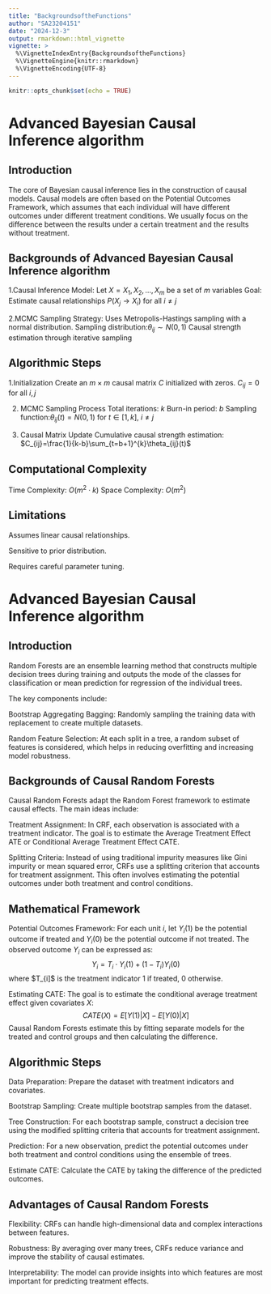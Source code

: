 ```yaml
---
title: "BackgroundsoftheFunctions"
author: "SA23204151"
date: "2024-12-3"
output: rmarkdown::html_vignette
vignette: >
  %\VignetteIndexEntry{BackgroundsoftheFunctions}
  %\VignetteEngine{knitr::rmarkdown}
  %\VignetteEncoding{UTF-8}
---
```


```r
knitr::opts_chunk$set(echo = TRUE)
```

# Advanced Bayesian Causal Inference algorithm

## Introduction
The core of Bayesian causal inference lies in the construction of causal models. Causal models are often based on the Potential Outcomes Framework, which assumes that each individual will have different outcomes under different treatment conditions. We usually focus on the difference between the results under a certain treatment and the results without treatment.

## Backgrounds of Advanced Bayesian Causal Inference algorithm
1.Causal Inference Model: Let $X=X_{1},X_{2},...,X_{m}$ be a set of $m$ variables
Goal: Estimate causal relationships $P(X_{j}\rightarrow X_{i})$ for all $i\neq j$

2.MCMC Sampling Strategy:
Uses Metropolis-Hastings sampling with a normal distribution.
Sampling distribution:$\theta_{ij}\sim N(0,1)$
Causal strength estimation through iterative sampling

## Algorithmic Steps
1.Initialization
Create an $m\times m$ causal matrix $C$ initialized with zeros. $C_{ij}=0$ for all $i,j$

2. MCMC Sampling Process
Total iterations: $k$
Burn-in period: $b$
Sampling function:$\theta_{ij}(t)=N(0,1)$ for $t\in[1,k]$, $i\neq j$

3. Causal Matrix Update
Cumulative causal strength estimation: $C_{ij}=\frac{1}{k-b}\sum_{t=b+1}^{k}\theta_{ij}(t)$

## Computational Complexity
Time Complexity: $O(m^{2}\cdot k)$
Space Complexity: $O(m^{2})$

## Limitations
Assumes linear causal relationships.

Sensitive to prior distribution.

Requires careful parameter tuning.

# Advanced Bayesian Causal Inference algorithm

## Introduction
Random Forests are an ensemble learning method that constructs multiple decision trees during training and outputs the mode of the classes for classification or mean prediction for regression of the individual trees. 

The key components include: 

Bootstrap Aggregating Bagging: Randomly sampling the training data with replacement to create multiple datasets. 

Random Feature Selection: At each split in a tree, a random subset of features is considered, which helps in reducing overfitting and increasing model robustness.

## Backgrounds of Causal Random Forests
Causal Random Forests adapt the Random Forest framework to estimate causal effects. The main ideas include:

Treatment Assignment: In CRF, each observation is associated with a treatment indicator. The goal is to estimate the Average Treatment Effect ATE or Conditional Average Treatment Effect CATE.

Splitting Criteria: Instead of using traditional impurity measures like Gini impurity or mean squared error, CRFs use a splitting criterion that accounts for treatment assignment. This often involves estimating the potential outcomes under both treatment and control conditions.

## Mathematical Framework
Potential Outcomes Framework: For each unit $i$, let $Y_{i}(1)$ be the potential outcome if treated and $Y_{i}(0)$ be the potential outcome if not treated. The observed outcome $Y_{i}$ can be expressed as:
$$
Y_{i}=T_{i}\cdot Y_{i}(1)+(1-T_{i})Y_{i}(0)
$$
where $T_{i]$ is the treatment indicator $1$ if treated, $0$ otherwise.

Estimating CATE: The goal is to estimate the conditional average treatment effect given covariates $X$:
$$
CATE(X)=E[Y(1)|X]-E[Y(0)|X]
$$
Causal Random Forests estimate this by fitting separate models for the treated and control groups and then calculating the difference.

## Algorithmic Steps
Data Preparation: Prepare the dataset with treatment indicators and covariates.

Bootstrap Sampling: Create multiple bootstrap samples from the dataset.

Tree Construction: For each bootstrap sample, construct a decision tree using the modified splitting criteria that accounts for treatment assignment.

Prediction: For a new observation, predict the potential outcomes under both treatment and control conditions using the ensemble of trees.

Estimate CATE: Calculate the CATE by taking the difference of the predicted outcomes.

## Advantages of Causal Random Forests
Flexibility: CRFs can handle high-dimensional data and complex interactions between features.

Robustness: By averaging over many trees, CRFs reduce variance and improve the stability of causal estimates.

Interpretability: The model can provide insights into which features are most important for predicting treatment effects.